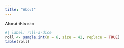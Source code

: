 ```yaml
---
title: "About"
---
```


About this site

```r
#| label: roll-a-dice
roll <- sample.int(n = 6, size = 42, replace = TRUE)
table(roll)
```